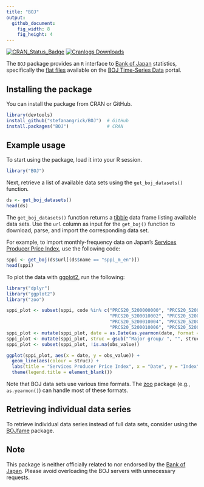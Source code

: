 ```yaml
---
title: "BOJ"
output:
  github_document:
    fig_width: 8
    fig_height: 4
---
```


[![CRAN\_Status\_Badge](http://www.r-pkg.org/badges/version/BOJ)](http://cran.r-project.org/package=BOJ) [![Cranlogs Downloads](http://cranlogs.r-pkg.org/badges/grand-total/BOJ)](http://cran.r-project.org/package=BOJ)

The `BOJ` package provides an `R` interface to [Bank of Japan](https://www.boj.or.jp/) statistics, specifically the [flat files](https://www.stat-search.boj.or.jp/info/dload_en.html) available on the [BOJ Time-Series Data](https://www.stat-search.boj.or.jp/) portal.

## Installing the package

You can install the package from CRAN or GitHub.

```r
library(devtools)
install_github("stefanangrick/BOJ")  # GitHub
install.packages("BOJ")              # CRAN
```

## Example usage

To start using the package, load it into your R session.

```r
library("BOJ")
```

Next, retrieve a list of available data sets using the `get_boj_datasets()` function.

```r
ds <- get_boj_datasets()
head(ds)
```

The `get_boj_datasets()` function returns a [tibble](https://tibble.tidyverse.org/) data frame listing available data sets. Use the `url` column as input for the `get_boj()` function to download, parse, and import the corresponding data set.

For example, to import monthly-frequency data on Japan's [Services Producer Price Index](https://www.boj.or.jp/en/statistics/pi/sppi_2015/index.htm), use the following code:

```r
sppi <- get_boj(ds$url[(ds$name == "sppi_m_en")])
head(sppi)
```

To plot the data with [ggplot2](https://ggplot2.tidyverse.org), run the following:

```r
library("dplyr")
library("ggplot2")
library("zoo")

sppi_plot <- subset(sppi, code %in% c("PRCS20_5200000000", "PRCS20_5200010001",
                                      "PRCS20_5200010002", "PRCS20_5200010003",
                                      "PRCS20_5200010004", "PRCS20_5200010005",
                                      "PRCS20_5200010006", "PRCS20_5200010007"))
sppi_plot <- mutate(sppi_plot, date = as.Date(as.yearmon(date, format = "%Y%m")))
sppi_plot <- mutate(sppi_plot, struc = gsub("^Major group/ ", "", struc))
sppi_plot <- subset(sppi_plot, !is.na(obs_value))

ggplot(sppi_plot, aes(x = date, y = obs_value)) +
  geom_line(aes(colour = struc)) +
  labs(title = "Services Producer Price Index", x = "Date", y = "Index") +
  theme(legend.title = element_blank())
```

Note that BOJ data sets use various time formats. The [zoo](https://cran.r-project.org/package=zoo) package (e.g., `as.yearmon()`) can handle most of these formats.

## Retrieving individual data series

To retrieve individual data series instead of full data sets, consider using the [BOJfame](https://github.com/stefanangrick/BOJfame) package.

## Note

This package is neither officially related to nor endorsed by the [Bank of Japan](https://www.boj.or.jp/). Please avoid overloading the BOJ servers with unnecessary requests.
